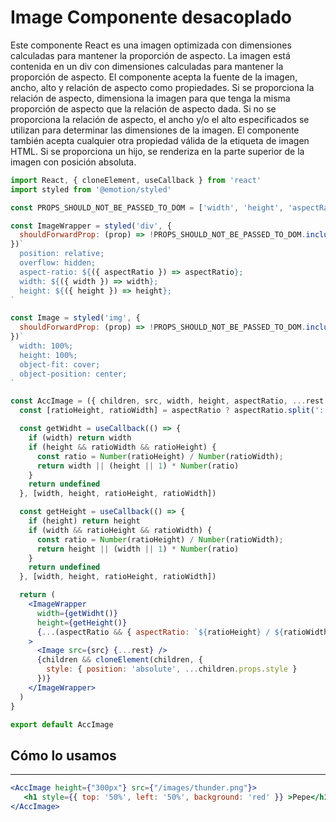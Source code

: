 
# Image Componente desacoplado

<Divider />

Este componente React es una imagen optimizada con dimensiones calculadas para mantener la proporción de aspecto. La imagen está contenida en un div con dimensiones calculadas para mantener la proporción de aspecto. El componente acepta la fuente de la imagen, ancho, alto y relación de aspecto como propiedades. Si se proporciona la relación de aspecto, dimensiona la imagen para que tenga la misma proporción de aspecto que la relación de aspecto dada. Si no se proporciona la relación de aspecto, el ancho y/o el alto especificados se utilizan para determinar las dimensiones de la imagen. El componente también acepta cualquier otra propiedad válida de la etiqueta de imagen HTML. Si se proporciona un hijo, se renderiza en la parte superior de la imagen con posición absoluta.

```jsx
import React, { cloneElement, useCallback } from 'react'
import styled from '@emotion/styled'

const PROPS_SHOULD_NOT_BE_PASSED_TO_DOM = ['width', 'height', 'aspectRatio']

const ImageWrapper = styled('div', {
  shouldForwardProp: (prop) => !PROPS_SHOULD_NOT_BE_PASSED_TO_DOM.includes(prop)
})`
  position: relative;
  overflow: hidden;
  aspect-ratio: ${({ aspectRatio }) => aspectRatio};
  width: ${({ width }) => width};
  height: ${({ height }) => height}; 
`

const Image = styled('img', {
  shouldForwardProp: (prop) => !PROPS_SHOULD_NOT_BE_PASSED_TO_DOM.includes(prop)
})`
  width: 100%;
  height: 100%;
  object-fit: cover;
  object-position: center;
`

const AccImage = ({ children, src, width, height, aspectRatio, ...rest }) => {
  const [ratioHeight, ratioWidth] = aspectRatio ? aspectRatio.split(':') : [undefined, undefined]

  const getWidht = useCallback(() => {
    if (width) return width
    if (height && ratioWidth && ratioHeight) {
      const ratio = Number(ratioHeight) / Number(ratioWidth);
      return width || (height || 1) * Number(ratio)
    }
    return undefined
  }, [width, height, ratioHeight, ratioWidth])

  const getHeight = useCallback(() => {
    if (height) return height
    if (width && ratioHeight && ratioWidth) {
      const ratio = Number(ratioHeight) / Number(ratioWidth);
      return height || (width || 1) * Number(ratio)
    }
    return undefined
  }, [width, height, ratioHeight, ratioWidth])

  return (
    <ImageWrapper
      width={getWidht()}
      height={getHeight()}
      {...(aspectRatio && { aspectRatio: `${ratioHeight} / ${ratioWidth}` })}
    >
      <Image src={src} {...rest} />
      {children && cloneElement(children, {
        style: { position: 'absolute', ...children.props.style }
      })}
    </ImageWrapper>
  )
}

export default AccImage
```

## Cómo lo usamos
---
```jsx
<AccImage height={"300px"} src={"/images/thunder.png"}>
   <h1 style={{ top: '50%', left: '50%', background: 'red' }} >Pepe</h1>
</AccImage>
```
